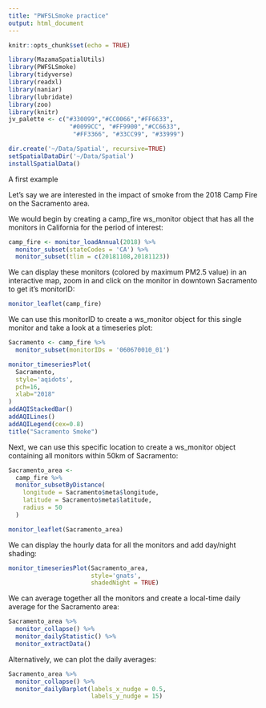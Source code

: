 ```yaml
---
title: "PWFSLSmoke practice"
output: html_document
---
```


```r
knitr::opts_chunk$set(echo = TRUE)
```


```r
library(MazamaSpatialUtils)
library(PWFSLSmoke)
library(tidyverse)
library(readxl)
library(naniar)
library(lubridate)
library(zoo)
library(knitr)
jv_palette <- c("#330099","#CC0066","#FF6633", 
                 "#0099CC", "#FF9900","#CC6633",
                  "#FF3366", "#33CC99", "#33999")
```


```r
dir.create('~/Data/Spatial', recursive=TRUE)
setSpatialDataDir('~/Data/Spatial')
installSpatialData()
```

A first example

Let’s say we are interested in the impact of smoke from the 2018 Camp Fire on the Sacramento area.

We would begin by creating a camp_fire ws_monitor object that has all the monitors in California for the period of interest:

```r
camp_fire <- monitor_loadAnnual(2018) %>%
  monitor_subset(stateCodes = 'CA') %>%
  monitor_subset(tlim = c(20181108,20181123))
```

We can display these monitors (colored by maximum PM2.5 value) in an interactive map, zoom in and click on the monitor in downtown Sacramento to get it’s monitorID:

```r
monitor_leaflet(camp_fire)
```

We can use this monitorID to create a ws_monitor object for this single monitor and take a look at a timeseries plot:

```r
Sacramento <- camp_fire %>%
  monitor_subset(monitorIDs = '060670010_01')

monitor_timeseriesPlot(
  Sacramento,
  style='aqidots',
  pch=16,
  xlab="2018"
)
addAQIStackedBar()
addAQILines()
addAQILegend(cex=0.8)
title("Sacramento Smoke")
```

Next, we can use this specific location to create a ws_monitor object containing all monitors within 50km of Sacramento:

```r
Sacramento_area <-
  camp_fire %>%
  monitor_subsetByDistance(
    longitude = Sacramento$meta$longitude,
    latitude = Sacramento$meta$latitude,
    radius = 50
  )

monitor_leaflet(Sacramento_area)
```

We can display the hourly data for all the monitors and add day/night shading:

```r
monitor_timeseriesPlot(Sacramento_area, 
                       style='gnats',
                       shadedNight = TRUE)
```

We can average together all the monitors and create a local-time daily average for the Sacramento area:

```r
Sacramento_area %>%
  monitor_collapse() %>%
  monitor_dailyStatistic() %>%
  monitor_extractData()
```

Alternatively, we can plot the daily averages:

```r
Sacramento_area %>%
  monitor_collapse() %>%
  monitor_dailyBarplot(labels_x_nudge = 0.5,
                       labels_y_nudge = 15)
```



